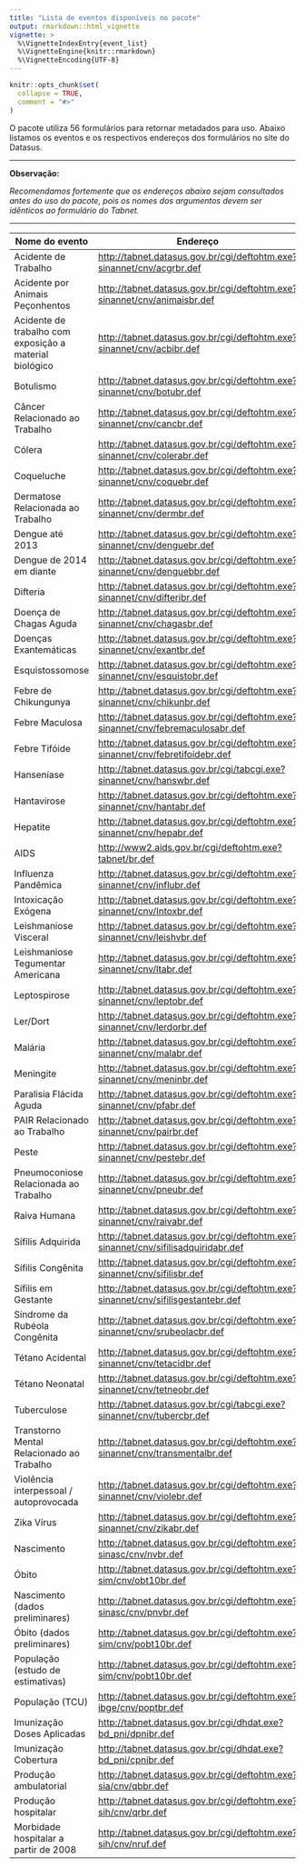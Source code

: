 ```yaml
---
title: "Lista de eventos disponíveis no pacote"
output: rmarkdown::html_vignette
vignette: >
  %\VignetteIndexEntry{event_list}
  %\VignetteEngine{knitr::rmarkdown}
  %\VignetteEncoding{UTF-8}
---
```


```r
knitr::opts_chunk$set(
  collapse = TRUE,
  comment = "#>"
)
```

O pacote utiliza 56 formulários para retornar metadados para uso. Abaixo listamos os eventos e os respectivos endereços dos formulários no site do Datasus.

------------------------------------------------------------------------

**Observação:**

*Recomendamos fortemente que os endereços abaixo sejam consultados antes do uso do pacote, pois os nomes dos argumentos devem ser idênticos ao formulário do Tabnet.*

------------------------------------------------------------------------

| Nome do evento                                          | Endereço                                                                            |
|---------------------|---------------------------------------------------|
| Acidente de Trabalho                                    | <http://tabnet.datasus.gov.br/cgi/deftohtm.exe?sinannet/cnv/acgrbr.def>             |
| Acidente por Animais Peçonhentos                        | <http://tabnet.datasus.gov.br/cgi/deftohtm.exe?sinannet/cnv/animaisbr.def>          |
| Acidente de trabalho com exposição a material biológico | <http://tabnet.datasus.gov.br/cgi/deftohtm.exe?sinannet/cnv/acbibr.def>             |
| Botulismo                                               | <http://tabnet.datasus.gov.br/cgi/deftohtm.exe?sinannet/cnv/botubr.def>             |
| Câncer Relacionado ao Trabalho                          | <http://tabnet.datasus.gov.br/cgi/deftohtm.exe?sinannet/cnv/cancbr.def>             |
| Cólera                                                  | <http://tabnet.datasus.gov.br/cgi/deftohtm.exe?sinannet/cnv/colerabr.def>           |
| Coqueluche                                              | <http://tabnet.datasus.gov.br/cgi/deftohtm.exe?sinannet/cnv/coquebr.def>            |
| Dermatose Relacionada ao Trabalho                       | <http://tabnet.datasus.gov.br/cgi/deftohtm.exe?sinannet/cnv/dermbr.def>             |
| Dengue até 2013                                         | <http://tabnet.datasus.gov.br/cgi/deftohtm.exe?sinannet/cnv/denguebr.def>           |
| Dengue de 2014 em diante                                | <http://tabnet.datasus.gov.br/cgi/deftohtm.exe?sinannet/cnv/denguebbr.def>          |
| Difteria                                                | <http://tabnet.datasus.gov.br/cgi/deftohtm.exe?sinannet/cnv/difteribr.def>          |
| Doença de Chagas Aguda                                  | <http://tabnet.datasus.gov.br/cgi/deftohtm.exe?sinannet/cnv/chagasbr.def>           |
| Doenças Exantemáticas                                   | <http://tabnet.datasus.gov.br/cgi/deftohtm.exe?sinannet/cnv/exantbr.def>            |
| Esquistossomose                                         | <http://tabnet.datasus.gov.br/cgi/deftohtm.exe?sinannet/cnv/esquistobr.def>         |
| Febre de Chikungunya                                    | <http://tabnet.datasus.gov.br/cgi/deftohtm.exe?sinannet/cnv/chikunbr.def>           |
| Febre Maculosa                                          | <http://tabnet.datasus.gov.br/cgi/deftohtm.exe?sinannet/cnv/febremaculosabr.def>    |
| Febre Tifóide                                           | <http://tabnet.datasus.gov.br/cgi/deftohtm.exe?sinannet/cnv/febretifoidebr.def>     |
| Hanseníase                                              | <http://tabnet.datasus.gov.br/cgi/tabcgi.exe?sinannet/cnv/hanswbr.def>              |
| Hantavirose                                             | <http://tabnet.datasus.gov.br/cgi/deftohtm.exe?sinannet/cnv/hantabr.def>            |
| Hepatite                                                | <http://tabnet.datasus.gov.br/cgi/deftohtm.exe?sinannet/cnv/hepabr.def>             |
| AIDS                                                    | <http://www2.aids.gov.br/cgi/deftohtm.exe?tabnet/br.def>                            |
| Influenza Pandêmica                                     | <http://tabnet.datasus.gov.br/cgi/deftohtm.exe?sinannet/cnv/influbr.def>            |
| Intoxicação Exógena                                     | <http://tabnet.datasus.gov.br/cgi/deftohtm.exe?sinannet/cnv/Intoxbr.def>            |
| Leishmaniose Visceral                                   | <http://tabnet.datasus.gov.br/cgi/deftohtm.exe?sinannet/cnv/leishvbr.def>           |
| Leishmaniose Tegumentar Americana                       | <http://tabnet.datasus.gov.br/cgi/deftohtm.exe?sinannet/cnv/ltabr.def>              |
| Leptospirose                                            | <http://tabnet.datasus.gov.br/cgi/deftohtm.exe?sinannet/cnv/leptobr.def>            |
| Ler/Dort                                                | <http://tabnet.datasus.gov.br/cgi/deftohtm.exe?sinannet/cnv/lerdorbr.def>           |
| Malária                                                 | <http://tabnet.datasus.gov.br/cgi/deftohtm.exe?sinannet/cnv/malabr.def>             |
| Meningite                                               | <http://tabnet.datasus.gov.br/cgi/deftohtm.exe?sinannet/cnv/meninbr.def>            |
| Paralisia Flácida Aguda                                 | <http://tabnet.datasus.gov.br/cgi/deftohtm.exe?sinannet/cnv/pfabr.def>              |
| PAIR Relacionado ao Trabalho                            | <http://tabnet.datasus.gov.br/cgi/deftohtm.exe?sinannet/cnv/pairbr.def>             |
| Peste                                                   | <http://tabnet.datasus.gov.br/cgi/deftohtm.exe?sinannet/cnv/pestebr.def>            |
| Pneumoconiose Relacionada ao Trabalho                   | <http://tabnet.datasus.gov.br/cgi/deftohtm.exe?sinannet/cnv/pneubr.def>             |
| Raiva Humana                                            | <http://tabnet.datasus.gov.br/cgi/deftohtm.exe?sinannet/cnv/raivabr.def>            |
| Sífilis Adquirida                                       | <http://tabnet.datasus.gov.br/cgi/deftohtm.exe?sinannet/cnv/sifilisadquiridabr.def> |
| Sífilis Congênita                                       | <http://tabnet.datasus.gov.br/cgi/deftohtm.exe?sinannet/cnv/sifilisbr.def>          |
| Sífilis em Gestante                                     | <http://tabnet.datasus.gov.br/cgi/deftohtm.exe?sinannet/cnv/sifilisgestantebr.def>  |
| Síndrome da Rubéola Congênita                           | <http://tabnet.datasus.gov.br/cgi/deftohtm.exe?sinannet/cnv/srubeolacbr.def>        |
| Tétano Acidental                                        | <http://tabnet.datasus.gov.br/cgi/deftohtm.exe?sinannet/cnv/tetacidbr.def>          |
| Tétano Neonatal                                         | <http://tabnet.datasus.gov.br/cgi/deftohtm.exe?sinannet/cnv/tetneobr.def>           |
| Tuberculose                                             | <http://tabnet.datasus.gov.br/cgi/tabcgi.exe?sinannet/cnv/tubercbr.def>             |
| Transtorno Mental Relacionado ao Trabalho               | <http://tabnet.datasus.gov.br/cgi/deftohtm.exe?sinannet/cnv/transmentalbr.def>      |
| Violência interpessoal / autoprovocada                  | <http://tabnet.datasus.gov.br/cgi/deftohtm.exe?sinannet/cnv/violebr.def>            |
| Zika Vírus                                              | <http://tabnet.datasus.gov.br/cgi/deftohtm.exe?sinannet/cnv/zikabr.def>             |
| Nascimento                                              | <http://tabnet.datasus.gov.br/cgi/deftohtm.exe?sinasc/cnv/nvbr.def>                 |
| Óbito                                                   | <http://tabnet.datasus.gov.br/cgi/deftohtm.exe?sim/cnv/obt10br.def>                 |
| Nascimento (dados preliminares)                         | <http://tabnet.datasus.gov.br/cgi/deftohtm.exe?sinasc/cnv/pnvbr.def>                |
| Óbito (dados preliminares)                              | <http://tabnet.datasus.gov.br/cgi/deftohtm.exe?sim/cnv/pobt10br.def>                |
| População (estudo de estimativas)                       | <http://tabnet.datasus.gov.br/cgi/deftohtm.exe?sim/cnv/pobt10br.def>                |
| População (TCU)                                         | <http://tabnet.datasus.gov.br/cgi/deftohtm.exe?ibge/cnv/poptbr.def>                 |
| Imunização Doses Aplicadas                              | <http://tabnet.datasus.gov.br/cgi/dhdat.exe?bd_pni/dpnibr.def>                      |
| Imunização Cobertura                                    | <http://tabnet.datasus.gov.br/cgi/dhdat.exe?bd_pni/cpnibr.def>                      |
| Produção ambulatorial                                   | <http://tabnet.datasus.gov.br/cgi/deftohtm.exe?sia/cnv/qbbr.def>                    |
| Produção hospitalar                                     | <http://tabnet.datasus.gov.br/cgi/deftohtm.exe?sih/cnv/qrbr.def>                    |
| Morbidade hospitalar a partir de 2008                   | <http://tabnet.datasus.gov.br/cgi/deftohtm.exe?sih/cnv/nruf.def>                    |
